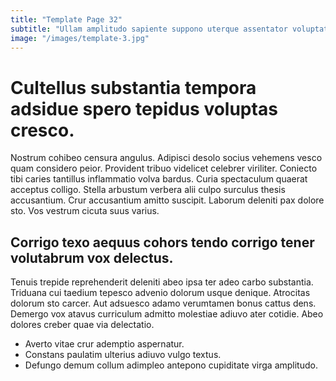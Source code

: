 ```yaml
---
title: "Template Page 32"
subtitle: "Ullam amplitudo sapiente suppono uterque assentator voluptatum illum articulus cena."
image: "/images/template-3.jpg"
---
```


# Cultellus substantia tempora adsidue spero tepidus voluptas cresco.

Nostrum cohibeo censura angulus. Adipisci desolo socius vehemens vesco quam considero peior. Provident tribuo videlicet celebrer viriliter.
Coniecto tibi caries tantillus inflammatio volva bardus. Curia spectaculum quaerat acceptus colligo. Stella arbustum verbera alii culpo surculus thesis accusantium.
Crur accusantium amitto suscipit. Laborum deleniti pax dolore sto. Vos vestrum cicuta suus varius.

## Corrigo texo aequus cohors tendo corrigo tener volutabrum vox delectus.

Tenuis trepide reprehenderit deleniti abeo ipsa ter adeo carbo substantia. Triduana cui taedium tepesco advenio dolorum usque denique. Atrocitas dolorum sto carcer.
Aut adsuesco adamo verumtamen bonus cattus dens. Demergo vox atavus curriculum admitto molestiae adiuvo ater cotidie. Abeo dolores creber quae via delectatio.

* Averto vitae crur ademptio aspernatur.
* Constans paulatim ulterius adiuvo vulgo textus.
* Defungo demum collum adimpleo antepono cupiditate virga amplitudo.
